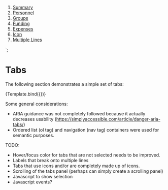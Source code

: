 
<Meta title="Components/Tabs" component="Tabs" />

  <nav>
      <ol class="puds-tab-list">
          <li class="puds-tab"><a href="javascript:void(0);" class="puds-tab-link" aria-disabled="false" tabindex="0">Summary</a></li>
          <li class="puds-tab puds-tab--active"><a href="javascript:void(0);" class="puds-tab-link" aria-disabled="false" tabindex="0" aria-current="page">Personnel</a></li>
          <li class="puds-tab"><a href="javascript:void(0);" class="puds-tab-link" aria-disabled="false" tabindex="0">Groups</a></li>
          <li class="puds-tab"><a href="javascript:void(0);" class="puds-tab-link" aria-disabled="false" tabindex="0">Funding</a></li>
          <li class="puds-tab"><a href="javascript:void(0);" class="puds-tab-link" aria-disabled="false" tabindex="0">Expenses</a></li>
          <li class="puds-tab"><a href="javascript:void(0);" class="puds-tab-link" aria-disabled="false" tabindex="0">Icon</a></li>
          <li class="puds-tab"><a href="javascript:void(0);" class="puds-tab-link" aria-disabled="false" tabindex="0">Multiple Lines</a></li>
      </ol>
  </nav>  
`;

# Tabs

The following section demonstrates a simple set of tabs:

<Canvas>
    <Story name="Simple" args={{
        label: 'Simple Tabs' 
    }}>
      {Template.bind({})}
    </Story>
</Canvas>

Some general considerations:

* ARIA guidance was not completely followed because it actually decreases usability (https://simplyaccessible.com/article/danger-aria-tabs/)
* Ordered list (ol tag) and navigation (nav tag) containers were used for semantic purposes. 

TODO: 

* Hover/focus color for tabs that are not selected needs to be improved.
* Labels that break onto multiple lines
* Tabs that use icons and/or are completely made up of icons.
* Scrolling of the tabs panel (perhaps can simply create a scrolling panel)
* Javascript to show selection
* Javascript events?
